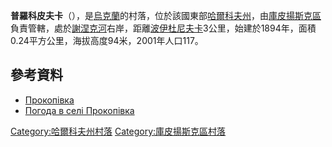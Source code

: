 {{coord|49|38|43|N|37|34|8|E|scale:100000_region:UA|display=title}}

'''普羅科皮夫卡'''（{{lang-uk|Прокопівка}}），是[[烏克蘭|烏克蘭]]的村落，位於該國東部[[哈爾科夫州|哈爾科夫州]]，由[[庫皮揚斯克區|庫皮揚斯克區]]負責管轄，處於[[謝涅克河|謝涅克河]]右岸，距離[[波伊杜尼夫卡|波伊杜尼夫卡]]3公里，始建於1894年，面積0.24平方公里，海拔高度94米，2001年人口117。

==參考資料==
*[http://w1.c1.rada.gov.ua/pls/z7502/A005?rdat1=09.01.2009&rf7571=33605 Прокопівка]{{dead link|date=2018年3月 |bot=InternetArchiveBot |fix-attempted=yes }}
* [http://weather.in.ua/ua/har'kovskaja/21710 Погода в селі Прокопівка] {{Wayback|url=http://weather.in.ua/ua/har%27kovskaja/21710 |date=20160323030250 }}

{{DEFAULTSORT:Прокопівка}}
[[Category:哈爾科夫州村落|Category:哈爾科夫州村落]]
[[Category:庫皮揚斯克區村落|Category:庫皮揚斯克區村落]]


{{Kharkiv-geo-stub}}